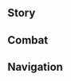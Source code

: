 {{CharacterTabs}}
{{LanguageTabs}}
==Story==
{{VO/Story
|character               = Mika
|language                = ja
|name                    = ミカ

<!-- Hello -->
|vo_01_01_title          = 初めまして…
|vo_01_01_subtitle       = Hello
|vo_01_01_file           = VO_{language}{character} Hello.ogg
|vo_01_01_tx             = 西風騎士団遊撃小隊所属、前進測量士ミカ、報告に参りました。あなたと一緒に肩を並べて戦えるのは、僕にとって光栄なことです。何かあればいつでもお申し付けください…全力を尽くして、あなたの進む道を偵察し、敵情を突き止めて見せます！ 
|vo_01_01_rm             = Sepyurosu Kishi-dan Yuugeki Shoutai shozoku, zenshin sokuryoushi Mika, houkoku ni mairimashita. Anata to issho ni kata wo narabete tatakaeru no wa, boku ni totte kouei-na koto desu. Nanika areba itsudemo o-moushitsuke kudasai... Zenryoku wo tsukushite, anata no susumu michi wo teisatsu-shi, tekijou wo tsukitomete misemasu!

<!-- Chats -->
|vo_02_01_title          = 世間話・目標
|vo_02_01_subtitle       = Chat: Staying on Target
|vo_02_01_file           = VO_{language}{character} Chat - Staying on Target.ogg
|vo_02_01_tx             = 速やかに心身の状態を整えないと…次の任務は、いつ来るかわからないからな…
|vo_02_01_rm             = Sumiyaka ni shinshin no joutai wo totonoenai to... Tsugi no ninmu wa, itsu kuru ka wakaranai kara na...
|vo_02_02_title          = 世間話・地形の記録
|vo_02_02_subtitle       = Chat: Situation Report
|vo_02_02_file           = VO_{language}{character} Chat - Situation Report.ogg
|vo_02_02_tx             = 現在位置を確認、目標区画に向けて距離を測定…よし、地形の記録が完了しました。
|vo_02_02_rm             = Genzai ichi wo kakunin, mokuhyou kukaku ni mukete kyori wo sokutei... Yoshi, chikei no kiroku ga kanryou shimashita.
|vo_02_03_title          = 世間話・道の探索
|vo_02_03_subtitle       = Chat: Establishing a Route
|vo_02_03_file           = VO_{language}{character} Chat - Establishing a Route.ogg
|vo_02_03_tx             = どんな環境でも子細に探索をすれば、きっとスムーズに進める道が見つかるはずです…
|vo_02_03_rm             = Donna kankyou de mo shisai ni tansaku wo sureba, kitto sumuuzu ni susumeru michi ga mitsukaru hazu desu...

<!-- Weather -->
|vo_03_01_title          = 雨の日…
|vo_03_01_subtitle       = When It Rains
|vo_03_01_file           = VO_{language}{character} When It Rains.ogg
|vo_03_01_tx             = すごい雨ですね…地面がぬかるまないといいんですが。でないと、みなさんのブーツを拭く必要が出てきますし…そうなったら、ご飯を作る時間がなくなってしまいます…
|vo_03_01_rm             = Sugoi ame desu ne... Jimen ga nukarumanai to ii ndesu ga. De nai to, mina-san no buutsu wo fuku hitsuyou ga dete kimasu shi... Sou nattara, gohan wo tsukuru jikan ga naku natte shimaimasu...
|vo_03_02_title          = 雷の日…
|vo_03_02_subtitle       = When Thunder Strikes
|vo_03_02_file           = VO_{language}{character} When Thunder Strikes.ogg
|vo_03_02_tx             = 雷は、行動の際に生じる音をかき消してくれます。僕たちの仲間と言ってもいいでしょう…
|vo_03_02_rm             = Kaminari wa, koudou no sai ni shoujiru oto wo kakikeshite kuremasu. Boku-tachi no nakama to itte mo ii deshou...
|vo_03_03_title          = 雪の日…
|vo_03_03_subtitle       = When It Snows
|vo_03_03_file           = VO_{language}{character} When It Snows.ogg
|vo_03_03_tx             = 積もった雪は一見綺麗ですが、元の地形を覆ってしまいますから、あまり好きではありません。
|vo_03_03_rm             = Seki motta kaminari wa ikken kirei desu ga, moto no chikei wo ootte shimaimasu kara, amari suki de wa arimasen.
|vo_03_04_title          = 晴れの日…
|vo_03_04_subtitle       = When the Sun Is Out
|vo_03_04_file           = VO_{language}{character} When the Sun Is Out.ogg
|vo_03_04_tx             = 柔らかな日差しに良好な視界、観測条件も揃ってます…いやぁ、清々しい気分ですね！
|vo_03_04_rm             = Yawaraka-na hizashi ni ryoukou-na shikai, kansoku jouken mo sorottemasu... Iyaa, sugasugashii kibun desu ne!
|vo_03_05_title          = 暴風の日…
|vo_03_05_subtitle       = When the Wind Is Blowing
|vo_03_05_file           = VO_{language}{character} When the Wind Is Blowing.ogg
|vo_03_05_tx             = この風は…風神の意思によるものでしょうか、それとも、大気が地形に作用したもの…？
|vo_03_05_rm             = Kono kaze wa... Fuujin no ishi ni yoru mono deshou ka, sore to mo, taiki ga chikei ni sayou shita mono...?

<!-- Greetings -->
|vo_04_01_title          = おはよう…
|vo_04_01_subtitle       = Good Morning
|vo_04_01_file           = VO_{language}{character} Good Morning.ogg
|vo_04_01_tx             = あっ！…えと、おはようございます…！僕、遠征隊がよく食べる朝食を用意しておきました。もしよろしければお食事をしながら、本日の行動計画を教えていただけませんか？
|vo_04_01_rm             = A'! ...Eto, ohayou gozaimasu...! Boku, enseitai ga yoku taberu choushoku wo youi shite okimashita. Moshi yoroshikereba o-shokuji wo shinagara, honjitsu no koudou keikaku wo oshiete itadakemasen ka?
|vo_04_02_title          = こんにちは…
|vo_04_02_subtitle       = Good Afternoon
|vo_04_02_file           = VO_{language}{character} Good Afternoon.ogg
|vo_04_02_tx             = 少々お待ちください。もうすぐ遊撃小隊の大好物&mdash;&mdash;野戦ランチ3号ができあがります。あとで、お昼休みに適切な場所が近くにないか、僕が見回ってきますね。
|vo_04_02_rm             = Shoushou o-machi kudasai. Mou sugu Yuugeki Shoutai no daikoubutsu{{lmdash}} Yasen ranchi san-gou ga dekiagarimasu. Ato de, o-hiruyasumi ni tekisetsu-na basho ga chikaku ni nai ka, boku ga mimawatte kimasu ne.
|vo_04_03_title          = こんばんは…
|vo_04_03_subtitle       = Good Evening
|vo_04_03_file           = VO_{language}{character} Good Evening.ogg
|vo_04_03_tx             = 夕食ができました。今回もレーションで、見た目はあまりよくないですが…栄養は充分に摂れるはずです、どうかお気になさらず…あっ、メンテナンスが必要な装備があれば、そちらもお任せください。
|vo_04_03_rm             = Yuushoku ga dekimashita. Konkai mo reeshon de, mitame wa amari yokunai desu ga... Eiyou wa juubun ni toreru hazu desu, douka o-ki ni nasarazu... A', mentenansu ga hitsuyou-na soubi ga areba, sochira mo o-makase kudasai.
|vo_04_04_title          = おやすみ…
|vo_04_04_subtitle       = Good Night
|vo_04_04_file           = VO_{language}{character} Good Night.ogg
|vo_04_04_tx             = まだ時間も早いので、今日の観測記録を整理しようと思っています。行軍ベッドはすでに用意できましたから、先にお休みになられてはどうですか？体力が回復できたころには夜食もできているはずですから、その時また見張りを交代しましょう。
|vo_04_04_rm             = Mada jikan mo hayai no de, kyou no kansoku kiroku wo seiri shiyou to omotte imasu. Kougun beddo wa sude ni youi dekimashita kara, saki ni o-yasumi ni nararete wa dou desu ka? Tairyoku ga kaifuku dekita koro ni wa yashoku mo dekite iru hazu desu kara, sono toki mata mihari wo koutai shimashou.

<!-- About -->
|vo_05_01_title          = {name}自身について・仕事
|vo_05_01_subtitle       = About {character}: Work
|vo_05_01_file           = VO_{language}{character} About {character} - Work.ogg
|vo_05_01_tx             = 前進測量士、ですか？このポジションの責務は…未知の地域に最初に足を踏み入れ、地形を偵察して戦略的要所を見つけることです。時には敵の哨兵に対処する必要もありますから…地図のための測量に加えて、戦闘、医療、サバイバルなどの技術も習得しなければなりません…
|vo_05_01_rm             = Zenshin Sokuryoushi, desu ka? Kono pojishon no sekimu wa... Michi no chiiki ni saisho ni ashi wo fumiire, chikei wo teisatsu shite senryakuteki yousho wo mitsukeru koto desu. Toki ni wa teki no shouhei ni taisho suru hitsuyou mo arimasu kara... Chizu no tame no sokuryou ni kuwaete, sentou, iryou, sabaibaru nado no gijutsu mo shuutoku shinakereba narimasen...
|vo_05_02_title          = {name}自身について・雑務
|vo_05_02_subtitle       = About {character}: Mundane Tasks
|vo_05_02_file           = VO_{language}{character} About {character} - Mundane Tasks.ogg
|vo_05_02_friendship     = 4
|vo_05_02_tx             = テントを建てたり、料理をしたり、装備をメンテナンスしたり…どれも誰かがやらなければならないことです。もし、みなさんがそれらを面倒だと感じていたとしても、代わりに僕がそれなりにうまく片付けられているのであれば、それは…みなさんのお役に立てているということ、ですよね？
|vo_05_02_rm             = Tento wo tatetari, ryouri wo shitari, soubi wo mentenansu shitari... Dore mo dare ka ga yaranakereba naranai koto desu. Moshi, mina-san ga sorera wo mendou da to kanjite ita to shite mo, kawari ni boku ga sore nari ni umaku katadzukerarete iru no de areba, sore wa... Mina-san no o-yaku ni tatete iru to iu koto, desu yo ne?

<!-- About Us -->
|vo_06_01_title          = 噂話について…
|vo_06_01_subtitle       = About Us: Rumors
|vo_06_01_file           = VO_{language}{character} About Us - Rumors.ogg
|vo_06_01_tx             = あの、本当にごめんなさい…！モンドに戻って数日の間に、あなた方のことをちゃんと聞きました。あなたやパイモンさんのような規格外の「強者」は、きっとご自分なりの独特なルールがあるに違いないと思い込んでいました…例えば、一部とはいえそうした方は気難しくて、言葉ひとつ間違えたら怒られるかも…とか。幸いなことに、お二人はとても優しい方でしたから、心配する必要は全くありませんでしたね。
|vo_06_01_rm             = Ano, hontou ni gomennasai...! Mondo ni modotte suujitsu no aida ni, anata-gata no koto wo chanto kikimashita. Anata ya Paimon-san no you-na kikakugai no "kyousha" wa, kitto go-jibun nari no dokutoku-na ruuru ga aru ni chigainai to omoikonde imashita... Tatoeba, ichibu to wa ie sou shita kata wa kimuzukashikute, kotoba hitotsu machigaetara okorareru ka mo... to ka. Saiwai-na koto ni, o-futari wa totemo yasashii kata deshita kara, shinpai suru hitsuyou wa mattaku arimasendeshita ne.
|vo_06_02_title          = 合言葉について…
|vo_06_02_subtitle       = About Us: Speaking in Code
|vo_06_02_file           = VO_{language}{character} About Us - Speaking in Code.ogg
|vo_06_02_friendship     = 6
|vo_06_02_tx             = 前衛の中には、「オクダヴィ」を「ボルトが尽きた、拠点に戻る」、「ヴィーラ」を「状態良好、交戦可能」という意味で使う方がいます…僕たちも、いくつか合言葉を決めるのはどうでしょう？何しろ、僕たちは長期的に連携を取るかもしれないんですから、そのほうが都合がいいと思いまして…もちろん、あなたが決めてください！僕はそれに従いますから。
|vo_06_02_rm             = Zen'ei no naka ni wa, "Okudavi" wo "boruto ga tsukita, kyoten ni modoru", "Viira" wo "joutai ryoukou, kousen kanou" to iu imi de tsukau kata ga imasu... Boku-tachi mo, ikutsuka aikotoba wo kimeru no wa dou deshou? Nani shiro, boku-tachi wa choukiteki ni renkei wo toru ka mo shirenai ndesu kara, sono hou ga tsugou ga ii to omoimashite... Mochiron, anata ga kimete kudasai! Boku wa sore ni shitagaimasu kara.

<!-- Miscellany I -->
|vo_07_01_title          = 「神の目」について…
|vo_07_01_subtitle       = About the [[Vision]]
|vo_07_01_friendship     = 4
|vo_07_01_file           = VO_{language}{character} About the Vision.ogg
|vo_07_01_tx             = 正直なところ、僕も「神の目」を手に入れられたことは驚きでした。その力にいろいろと助けられてはいますが、ただそれに頼るだけではなく、あくまでも保険として使っていこうと思っています。騎士団の一員として、もっとチームワークに気を配って、仲間たちと一緒に困難を乗り越える方法を考えるべきですから…
|vo_07_01_rm             = Shoujiki-na tokoro, boku mo "Kami no Me" wo te ni irerareta koto wa odoroki deshita. Sono chikara ni iroiro to tasukerarete wa imasu ga, tada sore ni tayoru dake de wa naku, aku made mo hoken to shite tsukatte ikou to omotte imasu. Kishi-dan no Ichiin to shite, motto chiimuwaaku ni ki wo kubatte, nakama-tachi to issho ni konnan wo norikoeru houhou wo kangaeru beki desu kara...
|vo_07_02_title          = シェアしたいこと…
|vo_07_02_subtitle       = Something to Share
|vo_07_02_file           = VO_{language}{character} Something to Share.ogg
|vo_07_02_tx             = 距離を簡単に測れる方法があるので、よければ参考にしてみてください&mdash;&mdash;目標に向かって腕をまっすぐに伸ばして親指を立て、まず右目だけで親指を見ます。次に左目だけで親指を見た時、親指が移動した間のおおよその距離を推定して、そこに数字をかけることで…山の高さや川幅、山の頂上まで一気に登れるかどうか、向こう岸まで泳げるかどうかなどが、あらかじめ確認できるようになるはずです。
|vo_07_02_rm             = Kyori wo kantan ni hakareru houhou ga aru no de, yokereba sankou ni shite mite kudasai{{lmdash}} Mokuhyou ni mukatte ude wo massugu ni nobashite oyayubi wo tate, mazu migime dake de oyayubi wo mimasu. Tsugi ni hidarime dake de oyayubi wo mita toki, oyayubi ga idou shita aida no ooyoso no kyori wo suitei shite, soko ni suuji wo kakeru koto de... Yama no takasa ya kawahaba, yama no choujou made ikki ni noboreru ka dou ka, mukougishi made oyogeru ka dou ka nado ga, arakajime kakunin dekiru you ni naru hazu desu.
|vo_07_03_title          = 興味のあること…
|vo_07_03_subtitle       = Interesting Things
|vo_07_03_file           = VO_{language}{character} Interesting Things.ogg
|vo_07_03_tx             = クレー先輩から、世の中には音を伝達できる植物があると聞きました…こうした植物を持ち歩けたらいいですね。そうすれば、リアルタイムで地形の情報を報告できるようになりますし、前線に残って後方の仲間をガイドしたり、遠くからボルトを放って、脅威を早めに取り除いたりすることもできるかもしれません…
|vo_07_03_rm             = Kuree-senpai kara, yo no naka ni wa oto wo dentatsu dekiru shokubutsu ga aru to kikimashita... Kou shita shokubutsu wo mochiaruketara ii desu ne. Sou sureba, riaru taimu de chikei no jouhou wo houkoku dekiru you ni narimasu shi, zensen ni nokotte kouhou no nakama wo gaido shitari, tooku kara boruto wo hanatte, kyoui wo hayame ni torinozoitari suru koto mo dekiru ka mo shiremasen...

<!-- About Others -->
|vo_08_01_title          = ガイアについて…
|vo_08_01_subtitle       = About [[Kaeya]]
|vo_08_01_friendship     = 4
|vo_08_01_file           = VO_{language}{character} About Kaeya.ogg
|vo_08_01_tx             = 入団前に何度もテストを受けたんですが、当時の主任試験官がガイア隊長だったんです。ガイア隊長はいつも僕を応援してくれて、いろんなアドバイスをくれました。ただ…今でも時々ガイア隊長の言葉は理解できなくて、話のペースについていけてるか、興ざめさせたりしないかと、いつも心配になってしまいます…
|vo_08_01_rm             = Nyuudan mae ni nando mo tesuto wo uketa ndesu ga, touji no shunin shikenkan ga Gaia-taichou datta ndesu. Gaia-taichou wa itsumo boku wo ouen shite kurete, ironna adobaisu wo kuremashita. Tada... Ima de mo tokidoki Gaia-taichou no kotoba wa rikai dekinakute, hanashi no peesu ni tsuite iketeru ka, kyouzame sasetari shinai ka to, itsumo shinpai ni natte shimaimasu...
|vo_08_02_title          = ファルカについて·教え
|vo_08_02_subtitle       = About [[Varka]]: Instruction
|vo_08_02_friendship     = 4
|vo_08_02_file           = VO_{language}{character} About Varka - Instruction.ogg
|vo_08_02_tx             = ファルカ大団長は尊敬に値する正真正銘の「強者」であり、僕の戦闘における師匠でもあります。大団長は僕が小柄で体力の優位もないことを察して、「戦闘の理念は柔軟に」や、「敵との接近戦は避けるように」といったことを教えてくれました…そのため、僕は槍やクロスボウなどを使って敵と戦うことを覚えました。実際、この戦い方は確かに僕によく合っています。
|vo_08_02_rm             = Faruka Dai-danchou wa sonkei ni atai suru shoushin-shoumei no "kyousha" de ari, boku no sentou ni okeru shishou de mo arimasu. Dai-danchou wa boku ga kogara de tairyoku no yuui mo nai koto wo sasshite, "sentou no rinen wa juunan ni" ya, "teki to no sekkinsen wa sakeru you ni" to itta koto wo oshiete kuremashita... Sono tame, boku wa yari ya kurosubou nado wo tsukatte teki to tatakau koto wo oboemashita. Jissai, kono tatakaikata wa tashika ni boku ni yoku atte imasu.
|vo_08_03_title          = ファルカについて·「隊長」
|vo_08_03_subtitle       = About Varka: The Captain
|vo_08_03_friendship     = 6
|vo_08_03_file           = VO_{language}{character} About Varka - The Captain.ogg
|vo_08_03_tx             = 大団長からは、「より高い目標を立てて、腕を磨き続けろ」と言われました。それ以来、ずっとその考えを持ち続けていたんですが、遠征して初めて、物事の深刻さに気付きました…ある日、「隊長」と名乗るファデュイの執行官に出会ったんです。あんな相手とどう戦えばいいのか、想像もつきませんでした…「強者」の境地は、僕には遠すぎます…
|vo_08_03_rm             = Dai-danchou kara wa, "yori takai mokuhyou wo tatete, ude wo migakitsudzukero" to iwaremashita. Sore irai, zutto sono kangae wo mochitsudzukete ita ndesu ga, ensei shite hajimete, monogoto no shinkokusa ni kidzukimashita... Aru hi, "Taichou" to nanoru Fadyui no Shikkoukan ni deatta ndesu. Anna aite to dou tatakaeba ii no ka, souzou mo tsukimasendeshita... "Kyousha" no kyouchi wa, boku ni wa toosugimasu...
|vo_08_04_title          = ジンについて…
|vo_08_04_subtitle       = About [[Jean]]
|vo_08_04_friendship     = 4
|vo_08_04_file           = VO_{language}{character} About Jean.ogg
|vo_08_04_tx             = 副団長…いえ、代理団長は心強い先輩で、いつもみんなを守ってくださる「強者」なんです。仕事のスケジュール管理から、戦傷医療、料理まで、代理団長から学べることは尽きません…
|vo_08_04_rm             = Fuku-danchou... Ie, Dairi Danchou wa kokorodzuyoi senpai de, itsumo minna wo mamotte kudasaru "kyousha" nan desu. Shigoto no sukejuuru kanri kara, senshou iryou, ryouri made, Dairi Danchou kara manaberu koto wa tsukimasen...
|vo_08_05_title          = アンバーについて…
|vo_08_05_subtitle       = About [[Amber]]
|vo_08_05_friendship     = 4
|vo_08_05_file           = VO_{language}{character} About Amber.ogg
|vo_08_05_tx             = アンバー長官…アンバー先輩は最も頼りになる前衛で、偵察分野における「強者」です！前進測量士と偵察騎士はどちらも常に主力部隊に先んじて行動するので、この二つのポジションはとても近いんです。アンバー先輩は経験豊富ですから、サバイバル術や、弦とボルトの手入れのコツなど、いろいろと勉強させていただきました。
|vo_08_05_rm             = Anbaa-choukan... Anbaa-senpai wa mottomo tayori ni naru zen'ei de, teisatsu bun'ya ni okeru "kyousha" desu! Zenshin Sokuryoushi to Teisatsu Kishi wa dochira mo tsune ni shuryoku butai ni sakinjite koudou suru no de, kono futatsu no pojishon wa totemo chikai ndesu. Anbaa-senpai wa keiken houfu desu kara, sabaibaru jutsu ya, gen to boruto no teire no kotsu nado, iroiro benkyou sasete itadakimashita.
|vo_08_06_title          = エウルアについて·任務
|vo_08_06_subtitle       = About [[Eula]]: Tasks
|vo_08_06_friendship     = 4
|vo_08_06_file           = VO_{language}{character} About Eula - Tasks.ogg
|vo_08_06_tx             = エウルア隊長は独特な戦闘スタイルを持つ「強者」です…いつもお世話になっています。入隊当初から、他の隊員の数倍に及ぶ多彩な任務を任されまして、僕の適応力を物凄いスピードで鍛えてくれたんです。エウルア隊長の言い回しも、慣れると一緒に過ごす時間がとても楽しいですよ！
|vo_08_06_rm             = Eurua-taichou wa dokutoku-na sentou sutairu wo motsu "kyousha" desu... Itsumo o-sewa ni natte imasu. Nyuutai tousho kara, hoka no taiin no suubai ni oyobu tasai-na ninmu wo makasaremashite, boku no tekiouryoku wo monosugoi supiido de kitaete kureta ndesu. Eurua-taichou no iimawashi mo, nareru to issho ni sugosu jikan ga totemo tanoshii desu yo!
|vo_08_07_title          = エウルアについて·振る舞い
|vo_08_07_subtitle       = About Eula: Daily Conduct
|vo_08_07_friendship     = 4
|vo_08_07_file           = VO_{language}{character} About Eula - Daily Conduct.ogg
|vo_08_07_tx             = 実は僕、エウルア隊長のことが羨ましいんです。気さくで優しいだけじゃなく、内面もとてもタフですから…もし、僕が他人に変な目で見られたり、陰口を言われたりしたら…外に出るのが怖くなっちゃうかもしれません…
|vo_08_07_rm             = Jitsu wa boku, Eurua-taichou no koto ga urayamashii ndesu. Kisaku de yasashii dake ja naku, naimen mo totemo tafu desu kara... Moshi, boku ga tanin ni hen-na me de miraretari, kageguchi wo iwaretari shitara... Soto ni deru no ga kowaku nacchau ka mo shiremasen...
|vo_08_08_title          = リサについて…
|vo_08_08_subtitle       = About [[Lisa]]
|vo_08_08_friendship     = 4
|vo_08_08_file           = VO_{language}{character} About Lisa.ogg
|vo_08_08_tx             = 独学で測量を勉強していた時、リサ長官はいつも手伝ってくれて、役立つ本をたくさん見つけてきてくれました。僕も、リサ長官のように博識になれたらいいなぁ…知識は多いに越したことはないですし、いつそれが必要になるかは分からないですからね。
|vo_08_08_rm             = Dokugaku de sokuryou wo benkyou shite ita toki, Risa-choukan wa itsumo tetsudatte kurete, yakudatsu hon wo takusan mitsukete kite kuremashita. Boku mo, Risa-choukan no you ni hakushiki ni naretara ii naa... Chishiki wa ooi ni koshita koto wa nai desu shi, itsu sore ga hitsuyou ni naru ka wa wakaranai desu kara ne.
|vo_08_09_title          = クレーについて…
|vo_08_09_subtitle       = About [[Klee]]
|vo_08_09_friendship     = 4
|vo_08_09_file           = VO_{language}{character} About Klee.ogg
|vo_08_09_tx             = クレー先輩ですか？とても明るい性格で…大団長と対等に渡り合えるような「強者」だとか…？何回か僕を冒険に誘ってくれて、とても楽しい時間を過ごしましたよ！たまに強力な武器の実験をするので、いろんな場所の地図を描き直させられたりもしますけど…僕も、やりがいがあると思ってます！
|vo_08_09_rm             = Kuree-senpai desu ka? Totemo akarui seikaku de... Dai-danchou to taitou ni watariaeru you-na "kyousha" da to ka...? Nankai ka boku wo bouken ni sasotte kurete, totemo tanoshii jikan wo sugoshimashita yo! Tama ni kyouryoku-na buki no jikken wo suru no de, ironna basho no chizu wo kakinaosaseraretari mo shimasu kedo... Boku mo, yarigai ga aru to omottemasu!
|vo_08_10_title          = ウェンティについて…
|vo_08_10_subtitle       = About [[Venti]]
|vo_08_10_friendship     = 4
|vo_08_10_file           = VO_{language}{character} About Venti.ogg
|vo_08_10_tx             = あの吟遊詩人の方がとても好きなんです…楽器を演奏する「強者」と言えるでしょうね。彼のメロディーからはいつも、家に帰ってきたときのような親しみを感じるんです。もしモンドを代表する曲を選ぶとしたら、僕は躊躇なく彼の作品を選ぶでしょうね。ただ、僕が普段あまり街にいないのが残念です。そうでなければ、毎日彼に何か贈り物ができたと思うんですが…
|vo_08_10_rm             = Ano gin'yuu shijin no kata ga totemo suki nan desu... Gakki wo ensou suru "kyousha" to ieru deshou ne. Kare no merodii kara wa itsumo, ie ni kaette kita toki no you-na shitashimi wo kanjiru ndesu. Moshi Mondo wo daihyou suru kyoku wo erabu to shitara, boku wa chuucho naku kare no sakuhin wo erabu deshou ne. Tada, boku ga fudan amari machi ni inai no ga zannen desu. Sou de nakereba, mainichi kare ni nanika okurimono ga dekita to omou ndesu ga...
|vo_08_11_title          = アルベドについて…
|vo_08_11_subtitle       = About [[Albedo]]
|vo_08_11_friendship     = 4
|vo_08_11_file           = VO_{language}{character} About Albedo.ogg
|vo_08_11_tx             = アルベド長官には大変お世話になりました…僕がよく使う測量装備は、アルベド長官の手掛けたものなんです。木に逆さまにぶら下がった時でも、正常に使える製図ペンなんかもあるんですよ。ただ、絵を描くのと地図を作るのは、あまり共通点がないみたいで…以前、補足情報として目標エリアのスケッチを何枚か描いてみたんですが、それを見たアルベド長官は長い間黙り込んでしまいました…
|vo_08_11_rm             = Arubedo-choukan ni wa taihen o-sewa ni narimashita... Boku ga yoku tsukau sokuryou soubi wa, Arubedo-choukan no tegaketa mono nan desu. Ki ni sakasama ni burasagatta toki de mo, seijou ni tsukaeru seizu pen nanka mo aru ndesu yo. Tada, e wo egaku no to chizu wo tsukuru no wa, amari kyoutsuuten ga nai mitai de... Izen, hosoku jouhou to shite mokuhyou eria no sukecchi wo nanmai ka kaite mita ndesu ga, sore wo mita Arubedo-choukan wa nagai aida damarikonde shimaimashita...

<!-- More About -->
|vo_09_01_title          = {name}を知る・1
|vo_09_01_subtitle       = More About {character}: I
|vo_09_01_file           = VO_{language}{character} More About {character} - 01.ogg
|vo_09_01_tx             = ぼ、僕のことですか？えっと、そのう…面白い話なんて何もない、ごく普通の人間ですから…これまでの経歴くらいしかお話できないのですが、それでも聞いて頂けますでしょうか？
|vo_09_01_rm             = Bo, boku no koto desu ka? Etto, sonou... Omoshiroi hanashi nante nani mo nai, goku futsuu no ningen desu kara... Kore made no keireki kurai shika o-hanashi dekinai no desu ga, sore de mo kiite itadakemasu deshou ka?
|vo_09_02_title          = {name}を知る・2
|vo_09_02_subtitle       = More About {character}: II
|vo_09_02_friendship     = 3
|vo_09_02_file           = VO_{language}{character} More About {character} - 02.ogg
|vo_09_02_tx             = 僕は小さい頃から、テイワットの隅々までその輪郭をなぞる地図測量士になりたいと思っていました。その後、騎士団にちょうどそのようなポジションがあることを知り、兄と父の支持のもと選抜に応募して、前進測量士になりました…この仕事のおかげで理想の生活を送ることができているので、僕はもう満足です。
|vo_09_02_rm             = Boku wa chiisai koro kara, Teiwatto no sumizumi made sono rinkaku wo nazoru chizu sokuryoushi ni naritai to omotte imashita. Sono ato, Kishi-dan ni choudo sono you-na pojishon ga aru koto wo shiri, ani to chichi no shiji no moto senbatsu ni oubo shite, Zenshin Sokuryoushi ni narimashita... Kono shigoto no o-kage de risou no seikatsu wo okuru koto ga dekite iru no de, boku wa mou manzoku desu.
|vo_09_03_title          = {name}を知る・3
|vo_09_03_subtitle       = More About {character}: III
|vo_09_03_friendship     = 4
|vo_09_03_file           = VO_{language}{character} More About {character} - 03.ogg
|vo_09_03_tx             = 騎士団のみなさんはとても強くて、どなたからも学ぶに値することがあります。みなさんに新しい技能を教わったわけですから、今度は僕が恩返しをするべきですよね…なので、もし僕の力が必要であれば、必ず全力を尽くしてサポートします…！
|vo_09_03_rm             = Kishi-dan no mina-san wa totemo tsuyokute, donata kara mo manabu ni atai suru koto ga arimasu. Mina-san ni atarashii ginou wo osowatta wake desu kara, kondo wa boku ga ongaeshi wo suru beki desu yo ne... Na no de, moshi boku no chikara ga hitsuyou de areba, kanarazu zenryoku wo tsukushite sapooto shimasu...!
|vo_09_04_title          = {name}を知る・4
|vo_09_04_subtitle       = More About {character}: IV
|vo_09_04_friendship     = 5
|vo_09_04_file           = VO_{language}{character} More About {character} - 04.ogg
|vo_09_04_tx             = ただ、大団長やエウルア隊長のために何度か働いたせいで、僕を二人の使者であるかのように見なす仲間も出てきました。もし僕が間違ったことを言ったせいで、それが二人の長官の迷惑になったら…それは僕の責任です。なので、よく知らない仲間と話すたびにどうしても遠慮してしまって、結果臆病だと思われてしまうんです…これも、一種の誤解と言えるのでしょうか？
|vo_09_04_rm             = Tada, Dai-danchou ya Eurua-taichou no tame ni nando ka hataraita sei de, boku wo futari no shisha de aru ka no you ni minasu nakama mo dete kimashita. Moshi boku ga machigatta koto wo itta sei de, sore ga futari no choukan no meiwaku ni nattara... Sore wa boku no sekinin desu. Na no de, yoku shiranai nakama to hanasu tabi ni doushite mo enryo shite shimatte, kekka okubyou da to omowarete shimau ndesu... Kore mo, isshu no gokai to ieru no deshou ka?
|vo_09_05_title          = {name}を知る・5
|vo_09_05_subtitle       = More About {character}: V
|vo_09_05_friendship     = 6
|vo_09_05_file           = VO_{language}{character} More About {character} - 05.ogg
|vo_09_05_tx             = 幸い、遠征を体験してからは、それほど心配することもなくなりました。他の人に迷惑をかけなければ、どう思われても構わないと思えるようになったんです。騎士団は僕にとって第二の家のようなものです。ですから、僕は前進測量士の仕事を完璧にこなし、家族のみなさんが無事に仕事を終わらせて、毎日を安心して楽しく過ごせるよう、頑張っていきたいと思います！
|vo_09_05_rm             = Saiwai, ensei wo taiken shite kara wa, sore hodo shinpai suru koto mo naku narimashita. Hoka no hito ni meiwaku wo kakenakereba, dou omowarete mo kamawanai to omoeru you ni natta ndesu. Kishi-dan wa boku ni totte daini no ie no you-na mono desu. Desu kara, boku wa Zenshin Sokuryoushi no shigoto wo kanpeki ni konashi, kazoku no mina-san ga buji ni shigoto wo owarasete, mainichi wo anshin shite tanoshiku sugoseru you, ganbatte ikitai to omoimasu!

<!-- Miscellany II -->
|vo_10_01_title          = {name}の趣味…
|vo_10_01_subtitle       = {character}'s Hobbies
|vo_10_01_file           = VO_{language}{character} Hobbies.ogg
|vo_10_01_tx             = 趣味ですか？…仕事以外で一番好きなことは…見知らぬ場所でキャンプをすることでしょうか。見たことのない絶景を眺めたり、快適な拠点を設置したり、焚き火をして美味しい料理を作ったり…本当に楽しいですよ！
|vo_10_01_rm             = Shumi desu ka? ...Shigoto igai de ichiban suki-na koto wa... Mishiranu basho de kyanpu wo suru koto deshou ka. Mita koto no nai zekkei wo nagametari, kaiteki-na kyoten wo secchi shitari, takibi wo shite oishii ryouri wo tsukuttari... Hontou ni tanoshii desu yo!
|vo_10_02_title          = {name}の悩み…
|vo_10_02_subtitle       = {character}'s Troubles
|vo_10_02_file           = VO_{language}{character} Troubles.ogg
|vo_10_02_tx             = 正直、初対面の方と接するのが苦手なんです。たぶん、物事を伝えるコツがわからないんだと思います…是非、レクチャーして頂けませんか？
|vo_10_02_rm             = Shoujiki, shotaimen no kata to sessuru no ga nigate nan desu. Tabun, monogoto wo tsutaeru kotsu ga wakaranai nda to omoimasu... Zehi, rekuchaa shite itadakemasen ka?
|vo_10_03_title          = 好きな食べ物…
|vo_10_03_subtitle       = Favorite Food
|vo_10_03_file           = VO_{language}{character} Favorite Food.ogg
|vo_10_03_tx             = 大団長曰く、僕みたいな若者はもっと肉を食べて力をつけ、身体を鍛えるべきだそうです。丈夫で筋肉質な体には、ちょっとなれそうにないんですけど…肉料理は好きなので、少なくとも遊撃小隊のみなさんとの相性は良いですね。
|vo_10_03_rm             = Dai-danchou iwaku, boku mitai-na wakamono wa motto niku wo tabete chikara wo tsuke, karada wo kitaeru beki da sou desu. Joubu de kinnikushitsu-na karada ni wa, chotto naresou ni nai ndesu kedo... Nikuryouri wa suki na no de, sukunaku to mo Yuugeki Shoutai no mina-san to no aishou wa ii desu ne.
|vo_10_04_title          = 嫌いな食べ物…
|vo_10_04_subtitle       = Least Favorite Food
|vo_10_04_file           = VO_{language}{character} Least Favorite Food.ogg
|vo_10_04_tx             = 兄と違って、僕はお酒の味わいというのがまったく理解できません…ほんの少し口に入れただけで、みなさんに迷惑をかけるほど酔っ払ってしまうんです。長く熟成した強いお酒ともなると、栓を抜いた後の匂いを嗅いだだけで、うぅ、足がすくんでしまうこともあります…
|vo_10_04_rm             = Ani to chigatte, boku wa o-sake no ajiwai to iu no ga mattaku rikai dekimasen... Hon no sukoshi kuchi ni ireta dake de, mina-san ni meiwaku wo kakeru hodo yopparatte shimau ndesu. Nagaku jukusei shita tsuyoi o-sake to mo naru to, sen wo nuita ato no nioi wo kaida dake de, uu, ashi ga sukunde shimau koto mo arimasu...

<!-- Receiving a Gift -->
|vo_11_01_title          = 贈り物を受け取る・1
|vo_11_01_subtitle       = Receiving a Gift: I
|vo_11_01_file           = VO_{language}{character} Receiving a Gift - 01.ogg
|vo_11_01_tx             = 本当にありがとうございます…こういった料理はとても貴重で…食べてしまうのが惜しいです！コレクションとして、持って帰ってもいいでしょうか…？
|vo_11_01_rm             = Hontou ni arigatou gozaimasu... Kou itta ryouri wa totemo kichou de... Tabete shimau no ga oshii desu! Korekushon to shite, motte kaette mo ii deshou ka...?
|vo_11_02_title          = 贈り物を受け取る・2
|vo_11_02_subtitle       = Receiving a Gift: II
|vo_11_02_file           = VO_{language}{character} Receiving a Gift - 02.ogg
|vo_11_02_tx             = 味も量も、非の打ち所がありません。お気遣いありがとうございます。
|vo_11_02_rm             = Aji mo ryou mo, hi no uchidokoro ga arimasen. O-kidzukai arigatou gozaimasu.
|vo_11_03_title          = 贈り物を受け取る・3
|vo_11_03_subtitle       = Receiving a Gift: III
|vo_11_03_file           = VO_{language}{character} Receiving a Gift - 03.ogg
|vo_11_03_tx             = うぅ…何であれ、これはあなたが僕のために作ってくれた料理です…必ず、完食してみせます…！
|vo_11_03_rm             = Uu... Nan de are, kore wa anata ga boku no tame ni tsukutte kureta ryouri desu... Kanarazu, kanshoku shite misemasu...!

<!-- Birthday -->
|vo_12_01_title          = 誕生日…
|vo_12_01_subtitle       = Birthday
|vo_12_01_file           = VO_{language}{character} Birthday.ogg
|vo_12_01_tx             = こ、こういう時は…何と言ったらいいんでしょう…えっと、今日は最も特別な日です！最も賑やかで、最も盛大な方法でお祝いしましょう！あなたのために、あまり知られていない美しい風景がたくさん載っている「モンド絶景観光ガイド」も用意しました。今日から、来年またこの日がくるまで…毎日が幸せでありますように！
|vo_12_01_rm             = Ko, kou iu toki wa... Nan to ittara ii ndeshou... Etto, kyou wa mottomo tokubetsu-na hi desu! Mottomo nigiyaka de, mottomo seidai-na houhou de o-iwai shimashou! Anata no tame ni, amari shirarete inai utsukushii fuukei ga takusan notte iru "Mondo Zekkei Kankou Gaido" mo youi shimashita. Kyou kara, rainen mata kono hi ga kuru made... Mainichi ga shiawase de arimasu you ni!

<!-- Feelings About Ascension -->
|vo_13_01_title          = 突破した感想・起
|vo_13_01_subtitle       = Feelings About Ascension: Intro
|vo_13_01_ascension      = 1
|vo_13_01_file           = VO_{language}{character} Feelings About Ascension - 01.ogg
|vo_13_01_tx             = あなたにはまだ及びませんが、少なくとも足を引っ張らないだけの自信がついたと思います…！
|vo_13_01_rm             = Anata ni wa mada oyobimasen ga, sukunaku to mo ashi wo hipparanai dake no jishin ga tsuita to omoimasu...!
|vo_13_02_title          = 突破した感想・承
|vo_13_02_subtitle       = Feelings About Ascension: Building Up
|vo_13_02_ascension      = 2
|vo_13_02_file           = VO_{language}{character} Feelings About Ascension - 02.ogg
|vo_13_02_tx             = より有益な情報をお届けし、少しでもあなたの抱える重圧を…解消するお手伝いができればと思います！
|vo_13_02_rm             = Yori yuueki-na jouhou wo o-todoke shi, sukoshi de mo anata no kakaeru juuatsu wo... Kaishou suru o-tetsudai ga dekireba to omoimasu!
|vo_13_03_title          = 突破した感想・転
|vo_13_03_subtitle       = Feelings About Ascension: Climax
|vo_13_03_ascension      = 4
|vo_13_03_file           = VO_{language}{character} Feelings About Ascension - 03.ogg
|vo_13_03_tx             = どうか…僕があなたにずっと同行することを、足元の大地を共に測量することを、許可してください！
|vo_13_03_rm             = Dou ka... Boku ga anata ni zutto doukou suru koto wo, ashimoto no daichi wo tomo ni sokuryou suru koto wo, kyoka shite kudasai!
|vo_13_04_title          = 突破した感想・結
|vo_13_04_subtitle       = Feelings About Ascension: Conclusion
|vo_13_04_ascension      = 6
|vo_13_04_file           = VO_{language}{character} Feelings About Ascension - 04.ogg
|vo_13_04_tx             = 本当にありがとうございます！これで、また目標に一歩近づくことができました&mdash;&mdash;みなさんが険しい地形に苦戦したり、隅に潜む危険に怯えたりすることなく、安心して前に進めるという目標に！
|vo_13_04_rm             = Hontou ni arigatou gozaimasu! Kore de, mata mokuhyou ni ippo chikadzuku koto ga dekimashita{{lmdash}} Mina-san ga kewashii chikei ni kusen shitari, sumi ni hisomu kiken ni obietari suru koto naku, anshin shite mae ni susumeru to iu mokuhyou ni!
|vo_13_04_tl             = 
}}

==Combat==
{{Combat VO
|character              = Mika
|language               = ja

<!-- Elemental Skill -->
|skill_1_tx             = 速射牽制。
|skill_1_rm             = Sokusha kensei.
|skill_2_tx             = 探測攻撃。
|skill_2_rm             = Tansoku kougeki.
|skill_3_tx             = 立ち去ってください！
|skill_3_rm             = Tachisatte kudasai!
|skill_4_tx             = 精密射撃！
|skill_4_rm             = Seimitsu shageki!
|skill_5_tx             = ごっ、ごめんなさい！
|skill_5_rm             = Go', gomennasai!
|skill_6_tx             = 脅威排除！
|skill_6_rm             = Kyoui haijo!

<!-- Elemental Burst -->
|burst_1_tx             = みなさん、元気を出して！
|burst_1_rm             = Mina-san, genki wo dashite!
|burst_2_tx             = 治療は僕にお任せを！
|burst_2_rm             = Chiryou wa boku ni o-makase wo!
|burst_3_tx             = 突破口を開きましょう！
|burst_3_rm             = Toppakou wo hirakimashou!

<!-- Sprint Start -->
|sprint-s_1_file        = Sprint Start 01,Sprint Start 02,Sprint Start 03

<!-- Deploying Wind Glider -->
|glider_1_tx            = 俯瞰してみましょう…
|glider_1_rm            = Fukan shite mimashou...
|glider_4_file          = Deploying Wind Glider 02,Deploying Wind Glider 03

<!-- Opening Treasure Chest -->
|chest_1_tx             = 新たな収穫ですね！
|chest_1_rm             = Arata-na shuukaku desu ne!
|chest_2_tx             = 戦利品はありましたか？
|chest_2_rm             = Senrihin wa arimashita ka?
|chest_3_tx             = 宝物を見つけましたね、みなさんおめでとうございます！
|chest_3_rm             = Takaramono wo mitsukemashita ne, mina-san omedetou gozaimasu!

<!-- Low HP -->
|low-hp_1_tx            = 少し厄介ですね…
|low-hp_1_rm            = Sukoshi yakkai desu ne...
|low-hp_2_tx            = 戦術を変えたほうがいいですか？
|low-hp_2_rm            = Senjutsu wo kaeta hou ga ii desu ka?
|low-hp_3_tx            = 敵は…手強いですね。
|low-hp_3_rm            = Teki wa... tegowai desu ne.

<!-- Ally at Low HP -->
|ally-low-hp_1_tx       = 後退してください、僕が持ちこたえます！
|ally-low-hp_1_rm       = Koutai shite kudasai, boku ga mochikotaemasu!
|ally-low-hp_2_tx       = 迅速な治療が必要ですね…
|ally-low-hp_2_rm       = Jinsoku-na chiryou ga hitsuyou desu ne...

<!-- Fallen -->
|fallen_1_tx            = 迂回すれば…よかったのに…
|fallen_1_rm            = Ukai sureba... Yokatta no ni...
|fallen_2_tx            = ごめんなさい、みなさん…
|fallen_2_rm            = Gomennasai, mina-san...
|fallen_3_tx            = 僕…やっちゃいました…
|fallen_3_rm            = Boku... Yacchaimashita...

<!-- Light Hit Taken -->
|hit-l_1_tx             = が、我慢です！
|hit-l_1_rm             = Ga, gaman desu!
|hit-l_2_tx             = きっと大丈夫！
|hit-l_2_rm             = Kitto daijoubu!
|hit-l_3_file           = Light Hit Taken 03,Light Hit Taken 04,Light Hit Taken 05,Light Hit Taken 06

<!-- Heavy Hit Taken -->
|hit-h_1_tx             = い…痛くなんかありません！
|hit-h_1_rm             = I... Itaku nanka arimasen!
|hit-h_2_tx             = 慌てちゃだめだ、慌てちゃ…！
|hit-h_2_rm             = Awatecha dame da, awatecha...!
|hit-h_3_file           = Heavy Hit Taken 03,Heavy Hit Taken 04,Heavy Hit Taken 05,Heavy Hit Taken 06

<!-- Joining Party-->
|join_1_tx              = 装備の点検完了…すべて揃っています。
|join_1_rm              = Soubi no tenken kanryou... Subete sorotte imasu.
|join_2_tx              = 槍とボルト、準備はできています。
|join_2_rm              = Yari to boruto, junbi wa dekite imasu.
|join_3_tx              = ど…道中の偵察は僕がやります！
|join_3_rm              = Do... Douchuu no teisatsu wa boku ga yarimasu!

|idle_1_actual_tx       = 
|idle_2_actual_tx       = 

<!-- Light Attack -->
|atk-l_1_file           = Light Attack 01,Light Attack 02,Light Attack 03,Light Attack 04,Light Attack 05,Light Attack 06,Light Attack 07

<!-- Mid Attack -->
|atk-m_1_file           = Mid Attack 01,Mid Attack 02,Mid Attack 03

<!-- Heavy Attack -->
|atk-h_1_file           = Heavy Attack 01,Heavy Attack 02,Heavy Attack 03

<!-- Climbing -->
|climb_1_file           = Climbing 01,Climbing 02,Climbing 03

<!-- Climbing Breath -->
|climb-b_1_file         = Climbing Breath 01,Climbing Breath 02,Climbing Breath 03

<!-- Jumping -->
|jump_1_file            = Jumping 01,Jumping 02,Jumping 03,Jumping 04,Jumping 05
}}

==Navigation==
{{Character Navbox|VO-JA}}